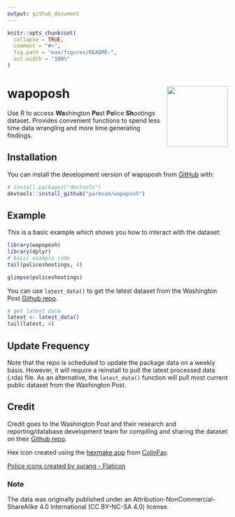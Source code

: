 ```yaml
---
output: github_document
---
```


<!-- README.md is generated from README.Rmd. Please edit that file -->

```r
knitr::opts_chunk$set(
  collapse = TRUE,
  comment = "#>",
  fig.path = "man/figures/README-",
  out.width = "100%"
)
```

# wapoposh <img src="man/figures/logo.png" align="right" height="139" />

<!-- badges: start -->
<!-- badges: end -->

Use R to access **Wa**shington **Po**st **Po**lice **Sh**ootings dataset. Provides convenient functions to spend less time data wrangling and more time generating findings.

## Installation

You can install the development version of wapoposh from [GitHub](https://github.com/) with:

``` r
# install.packages("devtools")
devtools::install_github("parmsam/wapoposh")
```

## Example

This is a basic example which shows you how to interact with the dataset:

```r
library(wapoposh)
library(dplyr)
# basic example code
tail(policeshootings, 4)
```

```r
glimpse(policeshootings)
```

You can use `latest_data()` to get the latest dataset from the Washington Post [Github repo](https://github.com/washingtonpost/data-police-shootings). 
```r
# get latest data
latest <- latest_data()
tail(latest, 4)
```

## Update Frequency 

Note that the repo is scheduled to update the package data on a weekly basis. However, it will require a reinstall to pull the latest processed data (.rda) file. As an alternative, the `latest_data()` function will pull most current public dataset from the Washington Post.

## Credit

Credit goes to the Washington Post and their research and reporting/database development team for compiling and sharing the dataset on their [Github repo](https://github.com/washingtonpost/data-police-shootings).

Hex icon created using the [hexmake app](https://connect.thinkr.fr/hexmake/) from [ColinFay](https://github.com/ColinFay/hexmake).

<a href="https://www.flaticon.com/free-icons/police" title="police icons">Police icons created by surang - Flaticon</a>

### Note

The data was originally published under an Attribution-NonCommercial-ShareAlike 4.0 International (CC BY-NC-SA 4.0) license.
